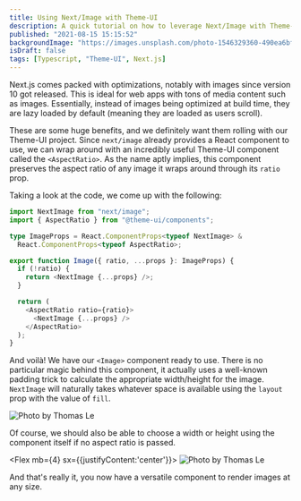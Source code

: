 ```yaml
---
title: Using Next/Image with Theme-UI
description: A quick tutorial on how to leverage Next/Image with Theme-UI
published: "2021-08-15 15:15:52"
backgroundImage: "https://images.unsplash.com/photo-1546329360-490ea6bf70e4?ixid=MnwxMjA3fDB8MHxwaG90by1wYWdlfHx8fGVufDB8fHx8&ixlib=rb-1.2.1&auto=format&fit=crop&w=750&q=80"
isDraft: false
tags: [Typescript, "Theme-UI", Next.js]
---
```


Next.js comes packed with optimizations, notably with images since version 10
got released. This is ideal for web apps with tons of media content such as 
images. Essentially, instead of images being optimized at build time, they are
lazy loaded by default (meaning they are loaded as users scroll).

These are some huge benefits, and we definitely want them rolling with our Theme-UI
project. Since `next/image` already provides a React component to use, we can 
wrap around with an incredibly useful Theme-UI component called the `<AspectRatio>`. 
As the name aptly implies, this component preserves the aspect ratio of any image it wraps
around through its `ratio` prop.

Taking a look at the code, we come up with the following:

```typescript title="Image.tsx"
import NextImage from "next/image";
import { AspectRatio } from "@theme-ui/components";

type ImageProps = React.ComponentProps<typeof NextImage> &
  React.ComponentProps<typeof AspectRatio>;

export function Image({ ratio, ...props }: ImageProps) {
  if (!ratio) {
    return <NextImage {...props} />;
  }

  return (
    <AspectRatio ratio={ratio}>
      <NextImage {...props} />
    </AspectRatio>
  );
}
```

And voilà! We have our `<Image>` component ready to use. There is no particular
magic behind this component, it actually uses a well-known padding trick to 
calculate the appropriate width/height for the image. `NextImage` will naturally
takes whatever space is available using the `layout` prop with the value of `fill`.

<Image
  src={frontmatter.backgroundImage}
  ratio={4/3}
  alt="Photo by Thomas Le"
  caption="A Next/Image with layout fill"
  layout="fill"
  mb={4}
/>

Of course, we should also be able to choose a width or height using the component
itself if no aspect ratio is passed.

<Flex mb={4} sx={{justifyContent:'center'}}>
  <Image
  src={frontmatter.backgroundImage}
  alt="Photo by Thomas Le"
  caption="A regular 300x250 Next/Image"
  width={300}
  height={250}
/>
</Flex>

And that's really it, you now have a versatile component to render images at any
size.